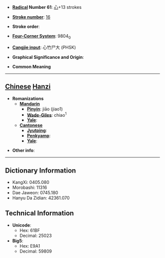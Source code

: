 * '''[[Wiktionary:Chinese radical index| Radical]] Number 61''': [[Wiktionary:Chinese radical index 心|心]]+13 strokes

* '''[[Wiktionary:Chinese total strokes index|Stroke number]]''': [[Wiktionary:Chinese total strokes index 16|16]]

* '''Stroke order''': 

* '''[[Wiktionary:Chinese four corner index|Four-Corner System]]''': 9804<sub>0</sub>

* '''[[Wiktionary:Chinese Cangjie index|Cangjie input]]''': 心竹尸大 (PHSK)

* '''Graphical Significance and Origin''': 

* '''Common Meaning'''

----

== [[Chinese]] [[Hanzi]] ==

* '''Romanizations'''
** '''[[Mandarin]]'''
*** '''[[Pinyin]]''': jiāo (jiao1)
*** '''[[Wade-Giles]]''': chiao<sup>1</sup>
*** '''[[Yale]]''': 
** '''[[Cantonese]]'''
*** '''[[Jyutping]]''':
*** '''[[Penkyamp]]''': 
*** '''[[Yale]]''': 

* '''Other info''': 

----

== Dictionary Information ==

* KangXi: 0405.080
* Morobashi: 11316
* Dae Jaweon: 0745.180
* Hanyu Da Zidian: 42361.070

== Technical Information ==

* '''Unicode''':
** Hex: 61BF
** Decimal: 25023
* '''Big5''':
** Hex: E9A1
** Decimal: 59809